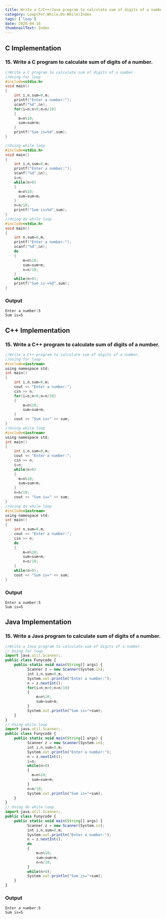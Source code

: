 ```yaml
---
title: Write a C/C++/Java program to calculate sum of digits of a number.
category: Loop(For,While,Do-While)Index
tags: ['loop']
date: 2020-04-16
thumbnailText: Index
---
```


## C Implementation
### 15. Write a C program to calculate sum of digits of a number.
```c
//Write a C program to calculate sum of digits of a number.
//Using for loop
#include<stdio.h>
void main()
{
    int i,n,sum=0,m;
    printf("Enter a number:");
    scanf("%d",&n);
    for(i=n;n>0;n=n/10)
    {
      m=n%10;
      sum=sum+m;
    }
    printf("Sum is=%d",sum);
}

//Using while loop
#include<stdio.h>
void main()
{
    int i,n,sum=0,m;
    printf("Enter a number:");
    scanf("%d",&n);
    i=n;
    while(n>0)
    {
      m=n%10;
      sum=sum+m;
    }
    n=n/10;
    printf("Sum is=%d",sum);
}
//Using do while loop
#include<stdio.h>
void main()
{
    int n,sum=0,m;
    printf("Enter a number:");
    scanf("%d",&n);
    do
    {
        m=n%10;
        sum=sum+m;
        n=n/10;
    }
    while(n>0);
    printf("Sum is =%d",sum);
}
```
### Output
```
Enter a number:5
Sum is=5
```

## C++ Implementation
### 15. Write a C++ program to calculate sum of digits of a number.
```c
//Write a C++ program to calculate sum of digits of a number.
//Using for loop
#include<iostream>
using namespace std;
int main()
{
    int i,n,sum=0,m;
    cout << "Enter a number:";
    cin >> n;
    for(i=n;n>0;n=n/10)
    {
        m=n%10;
        sum=sum+m;
    }
    cout << "Sum is=" << sum;
}
//Using while loop
#include<iostream>
using namespace std;
int main()
{
    int i,n,sum=0,m;
    cout << "Enter a number:";
    cin >> n;
    i=n;
    while(n>0)
    {
      m=n%10;
      sum=sum+m;
    }
    n=n/10;
    cout << "Sum is=" << sum;
}
//Using do while loop
#include<iostream>
using namespace std;
int main()
{
    int n,sum=0,m;
    cout << "Enter a number:";
    cin >> n;
    do
    {
        m=n%10;
        sum=sum+m;
        n=n/10;
    }
    while(n>0);
    cout << "Sum is=" << sum;
}
```
### Output
```
Enter a number:5
Sum is=5
```

## Java Implementation
### 15. Write a Java program to calculate sum of digits of a number.
```js
//Write a Java program to calculate sum of digits of a number.
// Using for loop
import java.util.Scanner;.
public class Funycode {
    public static void main(String[] args) {
          Scanner z = new Scanner(System.in);
          int i,n,sum=0,m;
          System.out.println("Enter a number:");
          n = z.nextInt();
          for(i=n;n>0;n=n/10)
          {
              m=n%10;
              sum=sum+m;
          }
          System.out.println("Sum is="+sum);
    }
}
// Using while loop
import java.util.Scanner;.
public class Funycode {
    public static void main(String[] args) {
          Scanner z = new Scanner(System.in);
          int i,n,sum=0,m;
          System.out.println("Enter a number:");
          n = z.nextInt();
          i=n;
          while(n>0)
          {
            m=n%10;
            sum=sum+m;
          }
          n=n/10;
          System.out.println("Sum is="+sum);
    }
}
// Using do while loop
import java.util.Scanner;.
public class Funycode {
    public static void main(String[] args) {
          Scanner z = new Scanner(System.in);
          int i,n,sum=0,m;
          System.out.println("Enter a number:");
          n = z.nextInt();
          do
          {
              m=n%10;
              sum=sum+m;
              n=n/10;
          }
          while(n>0);
          System.out.println("Sum is="+sum);
    }
}
```
### Output
```
Enter a number:5
Sum is=5
```
